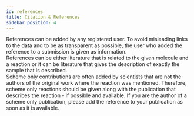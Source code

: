 ```yaml
---
id: references
title: Citation & References
sidebar_position: 4
---
```


References can be added by any registered user. To avoid misleading links to the data and to be as transparent as possible, the user who added the reference to a submission is given as information.  
References can be either literature that is related to the given molecule and a reaction or it can be literature that gives the description of exactly the sample that is described.  
Scheme only contributions are often added by scientists that are not the authors of the original work where the reaction was mentioned. Therefore, scheme only reactions should be given along with the publication that describes the reaction - if possible <!--truncate-->and available. If you are the author of a scheme only publication, please add the reference to your publication as soon as it is available.
